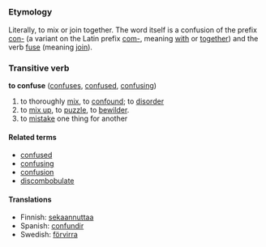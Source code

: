 =={{en}}==
===Etymology===
Literally, to mix or join together. The word itself is a confusion of the prefix [[con-]] (a variant on the Latin prefix [[com-]], meaning [[with]] or [[together]]) and the verb [[fuse]] (meaning [[join]]). 
===Transitive verb===
'''to confuse''' ([[confuses]], [[confused]], [[confusing]])
#to thoroughly [[mix]], to [[confound]]; to [[disorder]]
#to [[mix up]], to [[puzzle]], to [[bewilder]]. 
#to [[mistake]] one thing for another

====Related terms====
*[[confused]]
*[[confusing]]
*[[confusion]]
*[[discombobulate]]

====Translations====
*Finnish: [[sekaannuttaa]]
*Spanish: [[confundir]]
*Swedish: [[förvirra]]